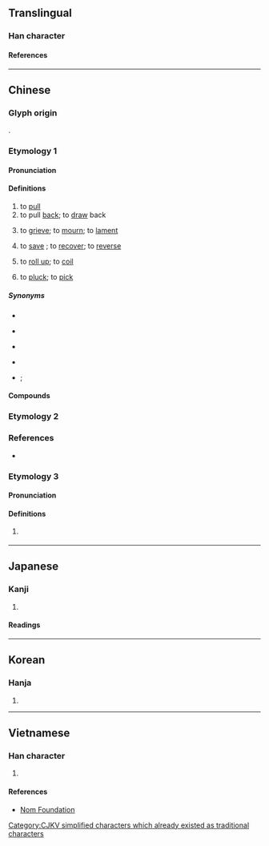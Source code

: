 {{also|輓}}
{{character info}}
{{character info|0x2F8B9}}
==Translingual==

===Han character===
{{Han char|rn=64|rad=手|as=07|sn=10|four=57016|canj=QNAU|ids=⿰扌免}}

====References====
{{Han ref|kx=0432.090|dkj=12111|dj=0781.170|hdz=31886.050|uh=633D|ud=25405|bh=AEBE|bd=44734}}
{{Han ref|uh=2F8B9}}

----

==Chinese==
{{zh-forms}}

===Glyph origin===
{{Han etym}}
{{Han compound|手|alt1=扌|免|ls=psc|c1=s|c2=p}}.

===Etymology 1===

====Pronunciation====
{{zh-pron
|m=wǎn
|c=waan5
|mn=ml:boán/bán
|mn_note=boán - literary; bán - vernacular
|w=2ue
|mc=y
|oc=y
|cat=v
}}

====Definitions====
{{zh-hanzi}}

# to [[pull]]
# to pull [[back]]; to [[draw]] back
# {{zh-alt-lb|輓}} to [[grieve]]; to [[mourn]]; to [[lament]] {{gl|a person's death}}
# to [[save]] {{gl|damages, reputation, lost fortune, etc.}}; to [[recover]]; to [[reverse]]
# {{zh-alt-lb|綰}} to [[roll up]]; to [[coil]]
# {{lb|zh|Min Nan}} to [[pluck]]; to [[pick]]
#: {{zh-x|細漢 偷 挽 匏，大漢 偷 牽 牛|one's behavior as a child will be paralleled in adulthood<br>'[[細漢偷挽匏，大漢偷牽牛|if as a child one '''picks''' calabash (and steals them), then as adult one will lead cattle (and steal them) too]]'|MN}}

=====Synonyms=====
* {{s|to pull}}
{{zh-dial|拉}}
{{zh-syn-saurus|拖曳}}
* {{s|to grieve}}
{{zh-syn-saurus|悼念}}
* {{s|to save}} {{zh-l|挽回}}
* {{s|to roll up}} {{zh-l|捲起}}
* {{s|to pluck}} {{zh-l|摘}}; {{q|Hakka}} {{zh-l|拗|tr=-}}

====Compounds====
{{zh-der|共挽鹿車|剝挽|力挽狂瀾|挽回|挽手|挽手兒|挽救|挽歌|挽歌郎|挽留|挽眉毛|挽袖|挽轂|挽面|挽麥子|推挽|遮挽|遮道挽留|鹿車共挽}}

===Etymology 2===
{{zh-see|輓|svt}}

===References===
* {{thcwd|6006}}

===Etymology 3===
====Pronunciation====
{{zh-pron
|c=waan2
|cat=v
}}

====Definitions====
{{zh-hanzi}}

# {{lb|zh|Hong Kong Cantonese|Internet slang|leetspeak}} {{zh-alt form|玩|tr=waan4-2}}

{{zh-cat|Intermediate|Death}}

----

==Japanese==

===Kanji===
{{ja-kanji|grade=|rs=手07}}

# {{rfdef|ja|sort=手07}}

====Readings====
{{ja-readings
|goon=もん
|kanon=ばん
|kun=ひ-く
}}

----

==Korean==

===Hanja===
{{ko-hanja|hangeul=만}}

# {{rfdef|ko|sort=手07}}

----

==Vietnamese==

===Han character===
{{vi-readings|reading=vãn|rs=手07}}

# {{rfdef|vi|sort=手07}}

====References====
* [http://nomfoundation.org/common/nom_details.php?codepoint=633d Nom Foundation]

[[Category:CJKV simplified characters which already existed as traditional characters]]